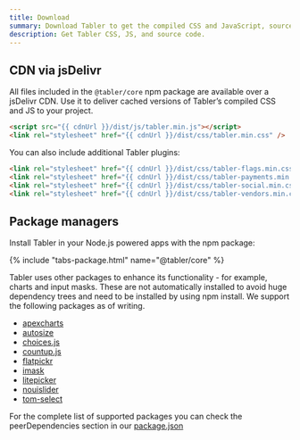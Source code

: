 ```yaml
---
title: Download
summary: Download Tabler to get the compiled CSS and JavaScript, source code, or include it with your favorite package managers like npm, yarn and more.
description: Get Tabler CSS, JS, and source code.
---
```


## CDN via jsDelivr

All files included in the `@tabler/core` npm package are available over a jsDelivr CDN. Use it to deliver cached versions of Tabler’s compiled CSS and JS to your project.

```html
<script src="{{ cdnUrl }}/dist/js/tabler.min.js"></script>
<link rel="stylesheet" href="{{ cdnUrl }}/dist/css/tabler.min.css" />
```

You can also include additional Tabler plugins:

```html
<link rel="stylesheet" href="{{ cdnUrl }}/dist/css/tabler-flags.min.css" />
<link rel="stylesheet" href="{{ cdnUrl }}/dist/css/tabler-payments.min.css" />
<link rel="stylesheet" href="{{ cdnUrl }}/dist/css/tabler-social.min.css" />
<link rel="stylesheet" href="{{ cdnUrl }}/dist/css/tabler-vendors.min.css" />
```

## Package managers

Install Tabler in your Node.js powered apps with the npm package:

{% include "tabs-package.html" name="@tabler/core" %}

Tabler uses other packages to enhance its functionality - for example, charts and input masks. These are not automatically installed to avoid huge
dependency trees and need to be installed by using npm install. We support the following packages as of writing.

- [apexcharts](https://apexcharts.com/)
- [autosize](http://www.jacklmoore.com/autosize/)
- [choices.js](https://github.com/Choices-js/Choices)
- [countup.js](https://inorganik.github.io/countUp.js/)
- [flatpickr](https://flatpickr.js.org/)
- [imask](https://imask.js.org/)
- [litepicker](https://litepicker.com/)
- [nouislider](https://refreshless.com/nouislider/)
- [tom-select](https://tom-select.js.org/)

For the complete list of supported packages you can check the peerDependencies section in our [package.json](https://github.com/tabler/tabler/blob/dev/package.json)